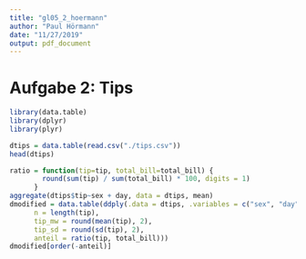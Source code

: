 ```yaml
---
title: "gl05_2_hoermann"
author: "Paul Hörmann"
date: "11/27/2019"
output: pdf_document
---
```

# Aufgabe 2: Tips
```r
library(data.table)
library(dplyr)
library(plyr)
```
```r
dtips = data.table(read.csv("./tips.csv"))
head(dtips)
```
```r
ratio = function(tip=tip, total_bill=total_bill) {
        round(sum(tip) / sum(total_bill) * 100, digits = 1)
      }
aggregate(dtips$tip~sex + day, data = dtips, mean)
dmodified = data.table(ddply(.data = dtips, .variables = c("sex", "day", "time"), .fun = summarize,
      n = length(tip),
      tip_mw = round(mean(tip), 2),
      tip_sd = round(sd(tip), 2),
      anteil = ratio(tip, total_bill)))
dmodified[order(-anteil)]
```

